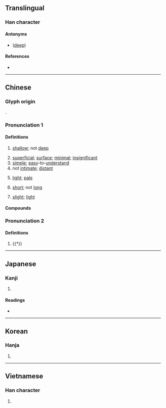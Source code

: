 {{also|浅}}
{{character info/new}}
==Translingual==
{{Han simplified forms|淺|浅|浅}}

===Han character===
{{Han char|rn=85|rad=水|as=08|sn=11|four=33153|canj=EII|ids=⿰氵戔}}

====Antonyms====
* {{l|mul|深}} ([[deep]])

====References====
* {{Han ref|kx=0632.180|dkj=17697|dj=1039.010|hdz=31646.020|uh=6DFA|ud=28154|bh=B24C|bd=45644}}

----

==Chinese==
{{zh-forms|s=浅}}

===Glyph origin===
{{Han etym}}
{{Han compound|水|alt1=氵|戔|ls=psc|c1=s|c2=p}}.

===Pronunciation 1===
{{zh-pron
|m=qiǎn
|c=cin2
|h=pfs=chhién
|md=chiēng
|mn=chhíⁿ/chhián
|mn_note=chhíⁿ - vernacular; chhián - literary
|mn-t=ciêng2/ciang2
|mn-t_note=ciêng2 - Chaozhou; ciang2 - Shantou
|w=2qi
|mc=2
|oc=1,1
|cat=a
}}

====Definitions====
{{zh-hanzi}}

# [[shallow]]; not [[deep]]
#: {{zh-syn|深}}
# [[superficial]]; [[surface]]; [[minimal]]; [[insignificant]]
# [[simple]]; [[easy]]-to-[[understand]]
# not [[intimate]]; [[distant]]
# {{lb|zh|of colours}} [[light]]; [[pale]]
#: {{zh-syn|淡}}
#: {{zh-ant|深|濃}}
# {{lb|zh|of time}} [[short]]; not [[long]]
# {{lb|zh|of level}} [[slight]]; [[light]]

====Compounds====
{{zh-der|深淺|膚淺|擱淺|粗淺|危淺|淺白|淺薄|淺草|淺層文字|淺嘗|淺嘗者|淺嘗輒止|淺成岩|淺淡|淺短|淺而易見|淺浮雕|淺耕|淺海|淺黑|淺黃色|淺見|淺礁|淺近|淺口鞋|淺藍|淺陋|淺露|淺明|淺淺|淺兒|淺色|淺深|淺釋|淺水|淺水池|淺水灣|淺說|淺灘|淺灘指示浮標|淺談|淺析|淺希近求|淺顯|淺鮮|淺笑|淺學|淺易|淺源地震|淺窄|淺斟低唱|淺種|淺子|資淺|見識淺|短淺|眼淺|疏淺|浮淺|才疏學淺|害人不淺|大淺盤|受益匪淺|受害不淺|交淺言深|交情匪淺|中途擱淺|目光短淺|不知深淺|分淺緣薄|學疏才淺|低淺|德淺行薄|學淺才疏|分淺緣慳|不淺|燈淺無油|獲益匪淺|淺帶|由淺入深|淺斟低謳|才蔽識淺|深厲淺揭|淺睡|淺化|淺嘗則止|矮牆淺屋|淺海區|沙淺兒|獲益不淺|眼皮子淺|眼光短淺|淺聞|淺井|淺俗|淺交|淺海波|淺間山|淺見寡識|才微智淺|清淺|淺顯易懂|淺雕|淺見薄識|淺見寡聞|淺紅|淺斟低酌|淺嚐|撩淺|深入淺出|輕慮淺謀|見識淺短|銀河清淺|非淺|褊淺|闇淺|龍困淺灘|資淺望輕|資淺齒少|謏聞淺說|興復不淺|言淺意深|量淺|緣慳分淺|蕪淺}}

===Pronunciation 2===
{{zh-pron
|m=jiān
|c=zin1
|mc=1
|oc=n,2
|cat=a
}}

====Definitions====
{{zh-hanzi}}

# {{†}} {{zh-only|淺淺|[[gurgle]]; [[babble]] of running water}}

{{zh-cat|Beginning}}

----

==Japanese==
{{ja-kanji forms|浅|淺}}

===Kanji===
{{ja-kanji|grade=|rs=水08|shin=浅}}

# {{defn|lang=ja|sort=水08}}

====Readings====
* {{ja-readings
|goon=せん
|kanon=せん
|kun=あさ-い}}

----

==Korean==

===Hanja===
{{ko-hanja|hangeul=[[천]]|eumhun=|rv=cheon|mr=ch'ŏn|y=chen}}

# {{defn|lang=ko|sort=水08}}

----

==Vietnamese==

===Han character===
{{vi-hantu|[[thiển]], [[sẻn]], [[tiên]]|rs=水08}}

# {{defn|lang=vi|sort=水08}}